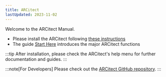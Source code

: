 ```yaml
---
title: ARCitect
lastUpdated: 2023-11-02
---
```


Welcome to the ARCitect Manual.

- Please install the ARCitect following [these instructions](/arcitect/installation)
- The guide [Start Here](/start-here) introduces the major ARCitect functions

:::tip
After installation, please check the ARCitect's help menu for further documentation and guides.
:::

:::note[For Developers]
Please check out the [ARCitect GitHub repository](https://github.com/nfdi4plants/ARCitect/).
:::